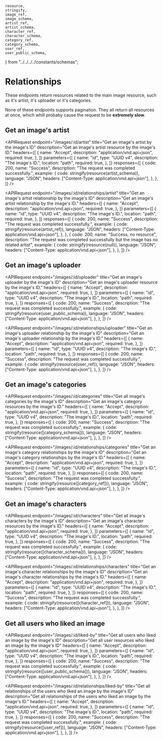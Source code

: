 
    resource,
    stringify,
    image_ref,
    image_schema,
    artist_ref,
    artist_schema,
    character_ref,
    character_schema,
    category_ref,
    category_schema,
    user_ref,
    user_public_schema,
} from "../../../../constants/schemas";

# Relationships

These endpoints return resources related to the main image resource, such as it's artist, it's uploader or it's categories.

<Callout type="warning">
    None of these endpoints supports pagination. They all return all resources
    at once, which whill probaby cause the request to be <b>extremely slow</b>.
</Callout>

## Get an image's artist

<APIRequest
    endpoint="/images/:id/artist"
    title="Get an image's artist by the image's ID"
    description="Get an image's artist resource by the image's ID."
    headers={[
        {
            name: "Accept",
            description: "application/vnd.api+json",
            required: true,
        },
    ]}
    parameters={[
        {
            name: "id",
            type: "UUID v4",
            description: "The image's ID.",
            location: "path",
            required: true,
        },
    ]}
    responses={[
        {
            code: 200,
            name: "Success",
            description: "The request was completed successfully.",
            example: {
                code: stringify(resource(artist_schema)),
                language: "JSON",
                headers: ["Content-Type: application/vnd.api+json"],
            },
        },
    ]}
/>

<APIRequest
    endpoint="/images/:id/relationships/artist"
    title="Get an image's artist relationship by the image's ID"
    description="Get an image's artist relationship by the image's ID."
    headers={[
        {
            name: "Accept",
            description: "application/vnd.api+json",
            required: true,
        },
    ]}
    parameters={[
        {
            name: "id",
            type: "UUID v4",
            description: "The image's ID.",
            location: "path",
            required: true,
        },
    ]}
    responses={[
        {
            code: 200,
            name: "Success",
            description: "The request was completed successfully.",
            example: {
                code: stringify(resource(artist_ref)),
                language: "JSON",
                headers: ["Content-Type: application/vnd.api+json"],
            },
        },
        {
            code: 200,
            name: "Success, no resource",
            description:
                "The request was completed successfully but the image has no related artist",
            example: {
                code: stringify(resource(null)),
                language: "JSON",
                headers: ["Content-Type: application/vnd.api+json"],
            },
        },
    ]}
/>

## Get an image's uploader

<APIRequest
    endpoint="/images/:id/uploader"
    title="Get an image's uploader by the image's ID"
    description="Get an image's uploader resource by the image's ID."
    headers={[
        {
            name: "Accept",
            description: "application/vnd.api+json",
            required: true,
        },
    ]}
    parameters={[
        {
            name: "id",
            type: "UUID v4",
            description: "The image's ID.",
            location: "path",
            required: true,
        },
    ]}
    responses={[
        {
            code: 200,
            name: "Success",
            description: "The request was completed successfully.",
            example: {
                code: stringify(resource(user_public_schema)),
                language: "JSON",
                headers: ["Content-Type: application/vnd.api+json"],
            },
        },
    ]}
/>

<APIRequest
    endpoint="/images/:id/relationships/uploader"
    title="Get an image's uploader relationship by the image's ID"
    description="Get an image's uploader relationship by the image's ID."
    headers={[
        {
            name: "Accept",
            description: "application/vnd.api+json",
            required: true,
        },
    ]}
    parameters={[
        {
            name: "id",
            type: "UUID v4",
            description: "The image's ID.",
            location: "path",
            required: true,
        },
    ]}
    responses={[
        {
            code: 200,
            name: "Success",
            description: "The request was completed successfully.",
            example: {
                code: stringify(resource(user_ref)),
                language: "JSON",
                headers: ["Content-Type: application/vnd.api+json"],
            },
        },
    ]}
/>

## Get an image's categories

<APIRequest
    endpoint="/images/:id/categories"
    title="Get all image's categories by the image's ID"
    description="Get an image's category resources by the image's ID."
    headers={[
        {
            name: "Accept",
            description: "application/vnd.api+json",
            required: true,
        },
    ]}
    parameters={[
        {
            name: "id",
            type: "UUID v4",
            description: "The image's ID.",
            location: "path",
            required: true,
        },
    ]}
    responses={[
        {
            code: 200,
            name: "Success",
            description: "The request was completed successfully.",
            example: {
                code: stringify(resource([category_schema])),
                language: "JSON",
                headers: ["Content-Type: application/vnd.api+json"],
            },
        },
    ]}
/>

<APIRequest
    endpoint="/images/:id/relationships/categories"
    title="Get an image's category relationships by the image's ID"
    description="Get an image's category relationships by the image's ID."
    headers={[
        {
            name: "Accept",
            description: "application/vnd.api+json",
            required: true,
        },
    ]}
    parameters={[
        {
            name: "id",
            type: "UUID v4",
            description: "The image's ID.",
            location: "path",
            required: true,
        },
    ]}
    responses={[
        {
            code: 200,
            name: "Success",
            description: "The request was completed successfully.",
            example: {
                code: stringify(resource([category_ref])),
                language: "JSON",
                headers: ["Content-Type: application/vnd.api+json"],
            },
        },
    ]}
/>

## Get an image's characters

<APIRequest
    endpoint="/images/:id/characters"
    title="Get all image's characters by the image's ID"
    description="Get an image's character resources by the image's ID."
    headers={[
        {
            name: "Accept",
            description: "application/vnd.api+json",
            required: true,
        },
    ]}
    parameters={[
        {
            name: "id",
            type: "UUID v4",
            description: "The image's ID.",
            location: "path",
            required: true,
        },
    ]}
    responses={[
        {
            code: 200,
            name: "Success",
            description: "The request was completed successfully.",
            example: {
                code: stringify(resource([character_schema])),
                language: "JSON",
                headers: ["Content-Type: application/vnd.api+json"],
            },
        },
    ]}
/>

<APIRequest
    endpoint="/images/:id/relationships/characters"
    title="Get an image's character relationships by the image's ID"
    description="Get an image's character relationships by the image's ID."
    headers={[
        {
            name: "Accept",
            description: "application/vnd.api+json",
            required: true,
        },
    ]}
    parameters={[
        {
            name: "id",
            type: "UUID v4",
            description: "The image's ID.",
            location: "path",
            required: true,
        },
    ]}
    responses={[
        {
            code: 200,
            name: "Success",
            description: "The request was completed successfully.",
            example: {
                code: stringify(resource([character_ref])),
                language: "JSON",
                headers: ["Content-Type: application/vnd.api+json"],
            },
        },
    ]}
/>

## Get all users who liked an image

<APIRequest
    endpoint="/images/:id/liked-by"
    title="Get all users who liked an image by the image's ID"
    description="Get all user resources who liked an image by the image's ID"
    headers={[
        {
            name: "Accept",
            description: "application/vnd.api+json",
            required: true,
        },
    ]}
    parameters={[
        {
            name: "id",
            type: "UUID v4",
            description: "The image's ID.",
            location: "path",
            required: true,
        },
    ]}
    responses={[
        {
            code: 200,
            name: "Success",
            description: "The request was completed successfully.",
            example: {
                code: stringify(resource([user_public_schema])),
                language: "JSON",
                headers: ["Content-Type: application/vnd.api+json"],
            },
        },
    ]}
/>

<APIRequest
    endpoint="/images/:id/relationships/liked-by"
    title="Get all relationships of the users who liked an image by the image's ID"
    description="Get all relationships of the users who liked an image by the image's ID."
    headers={[
        {
            name: "Accept",
            description: "application/vnd.api+json",
            required: true,
        },
    ]}
    parameters={[
        {
            name: "id",
            type: "UUID v4",
            description: "The image's ID.",
            location: "path",
            required: true,
        },
    ]}
    responses={[
        {
            code: 200,
            name: "Success",
            description: "The request was completed successfully.",
            example: {
                code: stringify(resource([user_ref])),
                language: "JSON",
                headers: ["Content-Type: application/vnd.api+json"],
            },
        },
    ]}
/>

